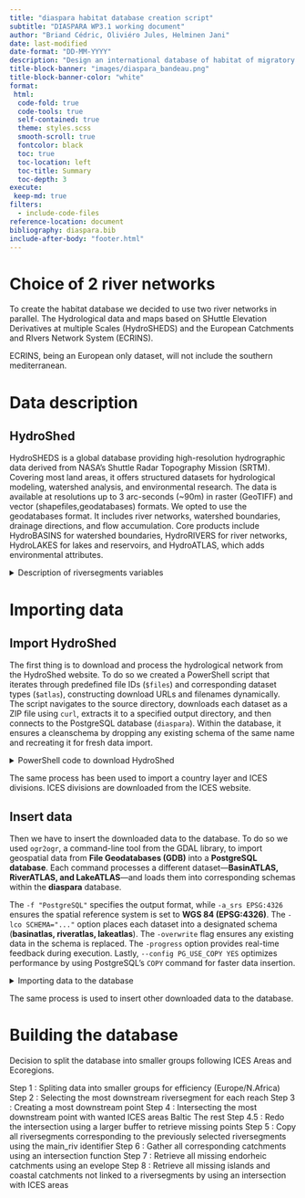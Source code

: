 ```yaml
---
title: "diaspara habitat database creation script"
subtitle: "DIASPARA WP3.1 working document"
author: "Briand Cédric, Oliviéro Jules, Helminen Jani"
date: last-modified
date-format: "DD-MM-YYYY"
description: "Design an international database of habitat of migratory fish, version = build"
title-block-banner: "images/diaspara_bandeau.png"
title-block-banner-color: "white"
format:
 html:
  code-fold: true
  code-tools: true
  self-contained: true
  theme: styles.scss
  smooth-scroll: true
  fontcolor: black
  toc: true
  toc-location: left
  toc-title: Summary
  toc-depth: 3
execute: 
 keep-md: true
filters:
  - include-code-files
reference-location: document
bibliography: diaspara.bib
include-after-body: "footer.html"
---
```



# Choice of 2 river networks
To create the habitat database we decided to use two river networks in parallel.
The Hydrological data and maps based on SHuttle Elevation Derivatives at multiple Scales (HydroSHEDS) and the European Catchments and RIvers Network System (ECRINS).

ECRINS, being an European only dataset, will not include the southern mediterranean.

# Data description
## HydroShed
HydroSHEDS is a global database providing high-resolution hydrographic data derived from NASA's Shuttle Radar Topography Mission (SRTM). Covering most land areas, it offers structured datasets for hydrological modeling, watershed analysis, and environmental research. The data is available at resolutions up to 3 arc-seconds (~90m) in raster (GeoTIFF) and vector (shapefiles,geodatabases) formats. 
We opted to use the geodatabases format. It includes river networks, watershed boundaries, drainage directions, and flow accumulation. Core products include HydroBASINS for watershed boundaries, HydroRIVERS for river networks, HydroLAKES for lakes and reservoirs, and HydroATLAS, which adds environmental attributes. 

<details>
<summary>Description of riversegments variables</summary>

```r
#| label: riversegment variables
#| echo: TRUE
#| warning: FALSE
#| message: FALSE
#| tbl-cap: Variables description
#| tbl-subcap :
#|    - subcap1
#|    - subcap2



```

</details>

# Importing data
## Import HydroShed
The first thing is to download and process the hydrological network from the HydroShed website. To do so we created a PowerShell script that iterates through predefined file IDs (`$files`) and corresponding dataset types (`$atlas`), constructing download URLs and filenames dynamically. The script navigates to the source directory, downloads each dataset as a ZIP file using `curl`, extracts it to a specified output directory, and then connects to the PostgreSQL database (`diaspara`). Within the database, it ensures a cleanschema by dropping any existing schema of the same name and recreating it for fresh data import.

<details> 

<summary>PowerShell code to download HydroShed</summary>

{.powershell include="../bash/0_powershell_import_hydroatlas.ps1"}

</details> 

The same process has been used to import a country layer and ICES divisions.
ICES divisions are downloaded from the ICES website.

## Insert data
Then we have to insert the downloaded data to the database. To do so we used `ogr2ogr`, a command-line tool from the GDAL library, to import geospatial data from **File Geodatabases (GDB)** into a **PostgreSQL database**. Each command processes a different dataset—**BasinATLAS, RiverATLAS, and LakeATLAS**—and loads them into corresponding schemas within the **diaspara** database.  

The `-f "PostgreSQL"` specifies the output format, while `-a_srs EPSG:4326` ensures the spatial reference system is set to **WGS 84 (EPSG:4326)**. The `-lco SCHEMA="..."` option places each dataset into a designated schema (**basinatlas, riveratlas, lakeatlas**). The `-overwrite` flag ensures any existing data in the schema is replaced. The `-progress` option provides real-time feedback during execution. Lastly, `--config PG_USE_COPY YES` optimizes performance by using PostgreSQL's `COPY` command for faster data insertion.

<details>
<summary>Importing data to the database</summary>

{.ps1 include="../bash/1_osgeo4w_ogr2ogr_gdb_postgres_hydroatlas.ps1"}
</details>

The same process is used to insert other downloaded data to the database.


# Building the database
Decision to split the database into smaller groups following ICES Areas and 
Ecoregions.

Step 1 : Spliting data into smaller groups for efficiency (Europe/N.Africa)
Step 2 : Selecting the most downstream riversegment for each reach
Step 3 : Creating a most downstream point
Step 4 : Intersecting the most downstream point with wanted ICES areas
    Baltic
    The rest
Step 4.5 : Redo the intersection using a larger buffer to retrieve missing points
Step 5 : Copy all riversegments corresponding to the previously selected 
riversegments using the main_riv identifier
Step 6 : Gather all corresponding catchments using an intersection function
Step 7 : Retrieve all missing endorheic catchments using an evelope
Step 8 : Retrieve all missing islands and coastal catchments not linked to a 
riversegments by using an intersection with ICES areas